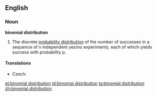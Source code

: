 ==English==
{{wikipedia}}
===Noun===
'''binomial distribution'''

# {{statistics}} The discrete [[probability distribution]] of the number of successes in a sequence of n independent yes/no experiments, each of which yields success with probability p.

====Translations====
{{trans-top|probability distribution}}
* Czech: {{t-|cs|binomické rozdělení|n}}
{{trans-mid}}
{{trans-bottom}}

[[et:binomial distribution]]
[[id:binomial distribution]]
[[ta:binomial distribution]]
[[zh:binomial distribution]]